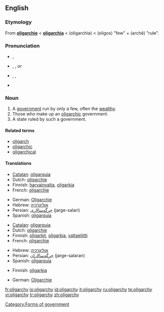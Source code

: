 ==English==

===Etymology===
From {{F.}} '''[[oligarchie#French|oligarchie]]''' < {{L.}} '''[[oligarchia#Latin|oligarchia]]''' < {{AGr.}} '''{{polytonic|[[ὀλιγαρχία]]}}''' (oligarchia) < '''{{polytonic|[[ὀλίγος]]}}''' (oligos) "few" + '''{{polytonic|[[ἀρχή]]}}''' (archē) "rule".

===Pronunciation===
* {{a|UK}} {{IPA|/ˈɒlɪɡɑːki/}}, {{SAMPA|/"QlIgA:ki/}}
* {{a|US}} {{enPR|älʹĭ-gär'kē}}, {{IPA|/ˈɑːlɪˌɡɑrki/}}, {{SAMPA|/"A:lI%gArki/}} ''or''
* {{a|US}} {{enPR|ōlʹĭ-gär'kē}}, {{IPA|/ˈoʊlɪˌɡɑrki/}}, {{SAMPA|/"oUlI%gArki/}}
* {{audio|en-uk-oligarchy.ogg|Audio (UK)}}

===Noun===
{{wikipedia}}
{{en-noun|oligarch|ies}}

# A [[government]] run by only a few, often the [[wealthy]].
# Those who make up an [[oligarchic]] government.
# A state ruled by such a government.

====Related terms====
* [[oligarch]]
* [[oligarchic]]
* [[oligarchical]]

====Translations====
{{trans-top|Government by only a few}}
* [[Catalan]]: [[oligarquia]] {{f}}
* Dutch: [[oligarchie#Dutch|oligarchie]] {{f}}
* Finnish: [[harvainvalta]], [[oligarkia]]
* French: [[oligarchie#French|oligarchie]] {{f}}
{{trans-mid}}
* German: [[Oligarchie]] {{f}}
* Hebrew: [[אוליגרכיה]] {{f}}
* Persian: [[جرگه‌سالاری]] (jarge-salari)
* Spanish: [[oligarquía]] {{f}}
{{trans-bottom}}

{{trans-top|Those who make up an oligarchic government}}
* [[Catalan]]: [[oligarquia]] {{f}}
* Dutch: [[oligarchie#Dutch|oligarchie]] {{f}}
* Finnish: [[oligarkki|oligarkit]], [[oligarkia]], [[valtaeliitti]]
* French: [[oligarchie#French|oligarchie]] {{f}}
{{trans-mid}}
* Hebrew: [[אוליגרכיה]] {{f}}
* Persian: [[جرگه‌سالاران]] (jarge-salaran)
* Spanish: [[oligarquía]] {{f}}
{{trans-bottom}}

{{trans-top|State ruled by such a government}}
* Finnish: [[oligarkia]]
{{trans-mid}}
* German: [[Oligarchie]] {{f}}
{{trans-bottom}}

[[Category:Forms of government]]

[[fr:oligarchy]]
[[io:oligarchy]]
[[id:oligarchy]]
[[it:oligarchy]]
[[ru:oligarchy]]
[[te:oligarchy]]
[[vi:oligarchy]]
[[tr:oligarchy]]
[[zh:oligarchy]]